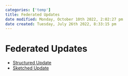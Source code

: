 ```yaml
---
categories: ['temp']
title: Federated Updates
date modified: Monday, October 10th 2022, 2:02:27 pm
date created: Tuesday, July 26th 2022, 8:33:15 pm
---
```


# Federated Updates
- [Structured Update](Structured%20Update.qmd)
- [Sketched Update](Sketched%20Update.qmd)



